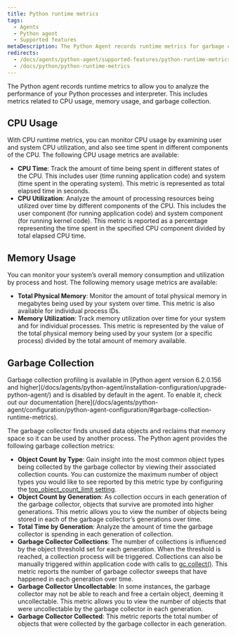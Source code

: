 ```yaml
---
title: Python runtime metrics
tags:
  - Agents
  - Python agent
  - Supported features
metaDescription: The Python Agent records runtime metrics for garbage collection and CPU/ memory usage
redirects:
  - /docs/agents/python-agent/supported-features/python-runtime-metrics
  - /docs/python/python-runtime-metrics
---
```


The Python agent records runtime metrics to allow you to analyze the performance of your Python processes and interpreter. This includes metrics related to CPU usage, memory usage, and garbage collection.

## CPU Usage

With CPU runtime metrics, you can monitor CPU usage by examining user and system CPU utilization, and also see time spent in different components of the CPU. The following CPU usage metrics are available:


- **CPU Time**: Track the amount of time being spent in different states of the CPU. This includes user (time running application code) and system (time spent in the operating system). This metric is represented as total elapsed time in seconds.
- **CPU Utilization**: Analyze the amount of processing resources being utilized over time by different components of the CPU. This includes the user component (for running application code) and system component (for running kernel code). This metric is reported as a percentage representing the time spent in the specified CPU component divided by total elapsed CPU time.



## Memory Usage

You can monitor your system’s overall memory consumption and utilization by process and host. The following memory usage metrics are available:


- **Total Physical Memory**: Monitor the amount of total physical memory in megabytes being used by your system over time. This metric is also available for individual process IDs.
- **Memory Utilization**: Track memory utilization over time for your system and for individual processes. This metric is represented by the value of the total physical memory being used by your system (or a specific process) divided by the total amount of memory available.



## Garbage Collection

<Callout variant="important">
Garbage collection profiling is available in [Python agent version 6.2.0.156 and higher](/docs/agents/python-agent/installation-configuration/upgrade-python-agent/) and is disabled by default in the agent. To enable it, check out our documentation [here](/docs/agents/python-agent/configuration/python-agent-configuration/#garbage-collection-runtime-metrics).
</Callout>

The garbage collector finds unused data objects and reclaims that memory space so it can be used by another process. The Python agent provides the following garbage collection metrics:

- **Object Count by Type**: Gain insight into the most common object types being collected by the garbage collector by viewing their associated collection counts. You can customize the maximum number of object types you would like to see reported by this metric type by configuring the [top_object_count_limit setting](/docs/agents/python-agent/configuration/python-agent-configuration/#garbage-collection-runtime-metrics).
- **Object Count by Generation**:  As collection occurs in each generation of the garbage collector, objects that survive are promoted into higher generations. This metric allows you to view the number of objects being stored in each of the garbage collector’s generations over time.
- **Total Time by Generation**: Analyze the amount of time the garbage collector is spending in each generation of collection.
- **Garbage Collector Collections**: The number of collections is influenced by the object threshold set for each generation. When the threshold is reached, a collection process will be triggered. Collections can also be manually triggered within application code with calls to [gc.collect()](https://docs.python.org/3/library/gc.html#gc.collect). This metric reports the number of garbage collector sweeps that have happened in each generation over time.
- **Garbage Collector Uncollectable**: In some instances, the garbage collector may not be able to reach and free a certain object, deeming it uncollectable. This metric allows you to view the number of objects that were uncollectable by the garbage collector in each generation.
- **Garbage Collector Collected**: This metric reports the total number of objects that were collected by the garbage collector in each generation.
